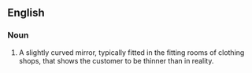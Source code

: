 ==English==

===Noun===
{{en-noun}}

# {{lb|en|informal}} A slightly curved mirror, typically fitted in the fitting rooms of clothing shops, that shows the customer to be thinner than in reality.